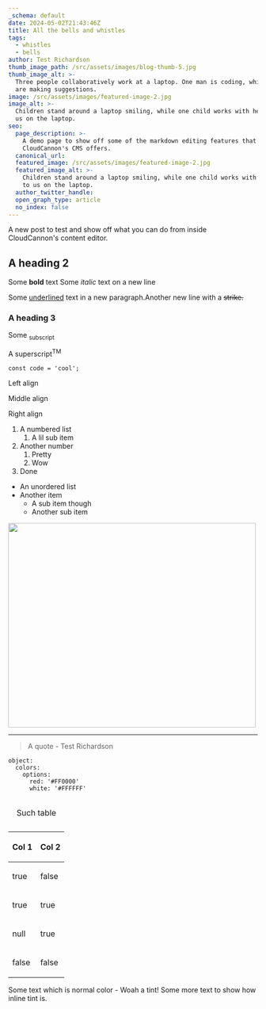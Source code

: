 ```yaml
---
_schema: default
date: 2024-05-02T21:43:46Z
title: All the bells and whistles
tags:
  - whistles
  - bells
author: Test Richardson
thumb_image_path: /src/assets/images/blog-thumb-5.jpg
thumb_image_alt: >-
  Three people collaboratively work at a laptop. One man is coding, while two
  are making suggestions.
image: /src/assets/images/featured-image-2.jpg
image_alt: >-
  Children stand around a laptop smiling, while one child works with her back to
  us on the laptop.
seo:
  page_description: >-
    A demo page to show off some of the markdown editing features that
    CloudCannon's CMS offers.
  canonical_url:
  featured_image: /src/assets/images/featured-image-2.jpg
  featured_image_alt: >-
    Children stand around a laptop smiling, while one child works with her back
    to us on the laptop.
  author_twitter_handle:
  open_graph_type: article
  no_index: false
---
```

A new post to test and show off what you can do from inside CloudCannon's content editor.

<SnippetsAstroImage image_path="/src/assets/images/blog-thumb-3.jpg" image_alt="A test image"/>

<SnippetsAlert background_color="#FF785A" alert_message="Test test test" color="#FEF9EF" icon="Bell"/>

<SnippetsAccordion heading="A test accordion" text="Let's make a happy little mountain now. We don't need any guidelines or formats. All we need to do is just let it flow right out of us. Give him a friend, we forget the trees get lonely too. There we go. Volunteering your time; it pays you and your whole community fantastic dividends. Exercising the imagination, experimenting with talents, being creative; these things, to me, are truly the windows to your soul."/>

## A heading 2

Some **bold** text Some *italic* text on a new line

Some <u>underlined</u> text in a new paragraph.Another new line with a <s>strike.</s>

### A heading 3

Some <sub>subscript</sub>

A superscript<sup>TM</sup>

`const code = 'cool';`

Left align

<p class="align-center">Middle align</p>

<p class="align-right">Right align</p>

1. A numbered list
   1. A lil sub item
2. Another number
   1. Pretty
   2. Wow
3. Done

* An unordered list
* Another item
  * A sub item though
  * Another sub item


<img src="/src/assets/images/blog-thumb-1.jpg" height="413" width="500" />

---

> A quote - Test Richardson

```
object:
  colors:
    options:
      red: '#FF0000'
      white: '#FFFFFF'
```

<table><caption><p>Such table</p></caption><thead><tr><th><p>Col 1</p></th><th><p>Col 2</p></th></tr></thead><tbody><tr><td><p>true</p></td><td><p>false</p></td></tr><tr><td><p>true</p></td><td><p>true</p></td></tr><tr><td><p>null</p></td><td><p>true</p></td></tr><tr><td><p>false</p></td><td><p>false</p></td></tr></tbody></table>

<SnippetsAlert background_color="#034AD8" alert_message="This is an alert message" color="#000000" icon="Bell"/>

<SnippetsFile src="/documents/test.pdf" file_name="test-file" link_message="A test file to show how you'd have a downloadable link through your markdown"/>

Some text which is normal color - <SnippetsTint tint_color="#F7B2AD">Woah a tint!</SnippetsTint> Some more text to show how inline tint is.

<SnippetsVideo src="/videos/test.mp4"/>

&nbsp;

&nbsp;

&nbsp;
